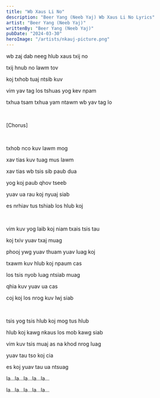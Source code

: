 ```yaml
---
title: "Wb Xaus Li No"
description: "Beer Yang (Neeb Yaj) Wb Xaus Li No Lyrics"
artist: "Beer Yang (Neeb Yaj)"
writtenBy: "Beer Yang (Neeb Yaj)"
pubDate: "2024-03-30"
heroImage: "/artists/nkauj-picture.png"
---
```


wb zaj dab neeg hlub xaus txij no

txij hnub no lawm tov

koj txhob tuaj ntsib kuv

vim yav tag los tshuas yog kev npam

txhua tsam txhua yam ntawm wb yav tag lo

<br />

[Chorus]

<br />

txhob nco kuv lawm mog

xav tias kuv tuag mus lawm

xav tias wb tsis sib paub dua

yog koj paub qhov tseeb

yuav ua rau koj nyuaj siab

es nrhiav tus tshiab los hlub koj

<br />

vim kuv yog laib koj niam txais tsis tau

koj txiv yuav txaj muag

phooj ywg yuav thuam yuav luag koj

txawm kuv hlub koj npaum cas

los tsis nyob luag ntsiab muag

qhia kuv yuav ua cas

coj koj los nrog kuv lwj siab

<br />

tsis yog tsis hlub koj mog tus hlub

hlub koj kawg nkaus los mob kawg siab

vim kuv tsis muaj as na khod nrog luag

yuav tau tso koj cia

es koj yuav tau ua ntsuag

la...la...la...la...la...

la...la...la...la...la...
